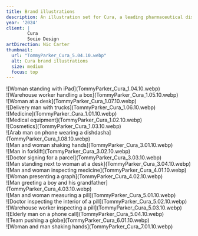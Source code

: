 ```yaml
---
title: Brand illustrations
description: An illustration set for Cura, a leading pharmaceutical distributor based in Kuwait, showcasing their services and products through a range of reoccuring characters.
year: '2024'
client: |
        Cura
        Socio Design
artDirection: Nic Carter
thumbnail:
  url: "TommyParker_Cura_5.04.10.webp"
  alt: Cura brand illustrations
  size: medium
  focus: top
---
```

<div class="frame-img bg-[#fee3c3]">
  ![Woman standing with iPad](TommyParker_Cura_1.04.10.webp)
</div>
<div class="frame-img bg-[#d5b0cf]">
  ![Warehouse worker handling a box](TommyParker_Cura_1.05.10.webp)
</div>

<div class="md-img">
  ![Woman at a desk](TommyParker_Cura_1.07.10.webp)
</div>
<div class="md-img">
  ![Delivery man with trucks](TommyParker_Cura_1.06.10.webp)
</div>

<div class="sm-img">
  ![Medicine](TommyParker_Cura_1.01.10.webp)
</div>
<div class="sm-img">
  ![Medical equipment](TommyParker_Cura_1.02.10.webp)
</div>
<div class="sm-img">
  ![Cosmetics](TommyParker_Cura_1.03.10.webp)
</div>

<div class="md-img">
  ![Arab man on phone wearing a dishdasha](TommyParker_Cura_1.08.10.webp)
</div>
<div class="md-img">
  ![Man and woman shaking hands](TommyParker_Cura_3.01.10.webp)
</div>

<div class="frame-img bg-[#d5b0cf]">
  ![Man in forklift](TommyParker_Cura_3.02.10.webp)
</div>

<div class="md-img">
  ![Doctor signing for a parcel](TommyParker_Cura_3.03.10.webp)
</div>
<div class="md-img">
  ![Man standing next to woman at a desk](TommyParker_Cura_3.04.10.webp)
</div>
<div class="md-img">
  ![Man and woman inspecting medicine](TommyParker_Cura_4.01.10.webp)
</div>
<div class="md-img">
  ![Woman presenting a graph](TommyParker_Cura_4.02.10.webp)
</div>

<div class="frame-img bg-[#e3e1ef]">
  ![Man greeting a boy and his grandfather](TommyParker_Cura_4.03.10.webp)
</div>

<div class="sm-img">
  ![Man and woman measuring a pill](TommyParker_Cura_5.01.10.webp)
</div>
<div class="sm-img">
  ![Doctor inspecting the interior of a pill](TommyParker_Cura_5.02.10.webp)
</div>
<div class="sm-img">
  ![Warehouse worker inspecting a pill](TommyParker_Cura_5.03.10.webp)
</div>

<div class="frame-img bg-[#dad2a5]">
  ![Elderly man on a phone call](TommyParker_Cura_5.04.10.webp)
</div>
<div class="md-img">
  ![Team pushing a globe](TommyParker_Cura_6.01.10.webp)
</div>
<div class="md-img">
  ![Woman and man shaking hands](TommyParker_Cura_7.01.10.webp)
</div>